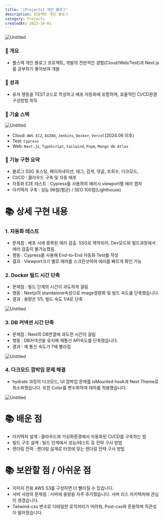 ```yaml
---
title: '[Projects] 개인 블로그'
description: 프로젝트 개인 블로그
category: Projects
createdAt: 2023-10-01
---
```

![Untitled](/assets/projects/blog/Untitled.png)

### 📝 개요

- 풀스택 개인 블로그 프로젝트, 개발의 전반적인 경험(Cloud/Web/Test)과 Next.js를 공부하기 좋아보여 개발

### 📝 성과

- 유저 행동을 TEST코드로 작성하고 배포 자동화에 포함하며, 효율적인 CI/CD환경 구성방법 취득

### 📝 기술 스택

![Untitled](/assets/projects/blog/Untitled%201.png)

- Cloud: `AWS EC2`, `EGINX`, `Jenkins`, `Docker`, `Vercel`(2024.06 이후)
- Test: `Cypress`
- Web: `Next.js`, `TypeScript`, `tailwind`, `Pnpm`, `Mongo db Atlas`

### 📝 기능 구현 요약

- 블로그 SSG 포스팅, 페이지네이션, 태그, 검색, 댓글, 조회수, 다크모드,
- CI/CD : 클라우드 구축 및 자동 배포
- 자동화 E2E 테스트 : Cypress를 사용하여 에러시 viewport별 에러 캡처
- 아키텍처 구축 : 성능 96점(평균) / SEO 100점(Lighthouse)

# 📚 상세 구현 내용

### 1. 자동화 테스트

- 문제점 : 배포 시에 중복된 에러 검출. SSG로 제작되어, Dev모드와 빌드과정에서 에러 검출이 불가능했음.
- 행동 : Cypress를 사용해 End-to-End 자동화 Test를 작성
- 결과 : Viewport크기 별로 에러를 스크린샷하여 에러를 빠르게 확인 가능

### 2. Docker 빌드 시간 단축

- 문제점 : 빌드 단계의 시간이 과도하게 걸림
- 행동 : Nextjs의 standalone속성으로 image경량화 및 빌드 속도를 단축했습니다.
- 결과 : 용량은 1/5, 빌드 속도 1/4로 단축

![Untitled](/assets/projects/blog/Untitled%202.png)

### 3. DB 커넥션 시간 단축

- 문제점 : Next의 DB연결에 과도한 시간이 걸림
- 행동 :  DB커넥션을 유지해 재통신 API속도를 단축했습니다.
- 결과 : 재 통신 속도가 7배 빨라짐

![Untitled](/assets/projects/blog/Untitled%203.png)

### 4. 다크모드 깜박임 문제 해결

- hydrate 과정의 다크모드, UI 깜박임 문제를 isMounted hook과 Next Theme로 최소화했습니다. 또한 Color를 변수화하여 테마를 적용했습니다.

![Untitled](/assets/projects/blog/Untitled%204.png)

# 📚 배운 점

- 아키텍처 설계 : 클라우드와 가상화환경에서 자동화된 CI/CD를 구축하는 법
- 빌드 구조 설계 : 빌드 단계에서 성능/테스트 등 전략 구사 방법
- 렌더링 전략 : 렌더링 설계로 타겟에 맞는 렌더링 전략 구사 방법

# 📚 보완할 점 / 아쉬운 점

- 이미지 전용 AWS S3를 구성하면 더 빨라질 수 있습니다.
- 서버 사양의 문제점 : 서버에 용량을 자주 추가했습니다. 서버 리스 아키텍처에 관심이 생겼습니다.
- Tailwind-css 변수로 디테일한 로직처리가 어려워, Post-css와 혼용하며 직관성이 떨어졌습니다.
